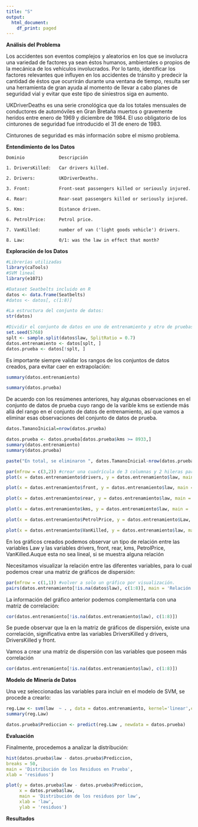 ```yaml
---
title: "S"
output:
  html_document:
    df_print: paged
---
```


**Análisis del Problema**

Los accidentes son eventos complejos y aleatorios en los que se involucra una variedad de
factores ya sean éstos humanos, ambientales o propios de la mecánica de los vehículos
involucrados. Por lo tanto, identificar los factores relevantes que influyen en los accidentes de
tránsito y predecir la cantidad de éstos que ocurrirán durante una ventana de tiempo, resulta ser
una herramienta de gran ayuda al momento de llevar a cabo planes de seguridad vial y evitar que
este tipo de siniestros siga en aumento.

UKDriverDeaths es una serie cronológica que da los totales mensuales de conductores de automóviles en Gran Bretaña muertos o gravemente heridos entre enero de 1969 y diciembre de 1984. El uso obligatorio de los cinturones de seguridad fue introducido el 31 de enero de 1983.

Cinturones de seguridad es más información sobre el mismo problema.

**Entendimiento de los Datos**

    Dominio             Descripción 

    1. DriversKilled:   Car drivers killed.

    2. Drivers:         UKDriverDeaths.

    3. Front:           Front-seat passengers killed or seriously injured.

    4. Rear:            Rear-seat passengers killed or seriously injured.

    5. Kms:             Distance driven.

    6. PetrolPrice:     Petrol price.

    7. VanKilled:       number of van ('light goods vehicle') drivers.

    8. Law:             0/1: was the law in effect that month?

**Exploración de los Datos**
```r

#Librerías utilizadas
library(caTools)
#SVM lineal
library(e1071)

#Dataset Seatbelts incluido en R
datos <- data.frame(Seatbelts)
#datos <- datos[, c(1:8)]

#La estructura del conjunto de datos:
str(datos)

#Dividir el conjunto de datos en uno de entrenamiento y otro de pruebas:
set.seed(5768)
splt <- sample.split(datos$law, SplitRatio = 0.7)
datos.entrenamiento <- datos[splt, ]
datos.prueba <- datos[!splt, ]

```

Es importante siempre validar los rangos de los conjuntos de datos creados, para evitar caer en extrapolación:

```r

summary(datos.entrenamiento)

summary(datos.prueba)

```

De acuerdo con los resúmenes anteriores, hay algunas observaciones en el conjunto de datos de prueba cuyo
rango de la varible kms se extiende más allá del rango en el conjunto de datos de entrenamiento,
así que vamos a eliminar esas observaciones del conjunto de datos de prueba.


```r

datos.TamanoInicial=nrow(datos.prueba)

datos.prueba <- datos.prueba[datos.prueba$kms >= 8933,]
summary(datos.entrenamiento)
summary(datos.prueba)

```


```r
paste("En total, se eliminaron ", datos.TamanoInicial-nrow(datos.prueba), " observaciones.")
```



```r

par(mfrow = c(3,2)) #crear una cuadrícula de 3 columnas y 2 hileras para ver seis gráficos.
plot(x = datos.entrenamiento$drivers, y = datos.entrenamiento$law, main = 'Relación entre Law y Drivers', ylab="Law" ,xlab="Drivers") 

plot(x = datos.entrenamiento$front, y = datos.entrenamiento$law, main = 'Relación entre Law y Front', ylab="Law" ,xlab="Front") 

plot(x = datos.entrenamiento$rear, y = datos.entrenamiento$law, main = 'Relación entre Law y Rear', ylab="Law" ,xlab="Rear") 

plot(x = datos.entrenamiento$kms, y = datos.entrenamiento$law, main = 'Relación entre Law y Kms', ylab="Law" ,xlab="Kms") 

plot(x = datos.entrenamiento$PetrolPrice, y = datos.entrenamiento$Law, main = 'Relación entre Law y PetrolPrice', ylab="Law" ,xlab="PetrolPrice")

plot(x = datos.entrenamiento$VanKilled, y = datos.entrenamiento$law, main = 'Relación entre Law y VanKilled', ylab="Law" ,xlab="VanKilled")


```


En los gráficos creados podemos observar un tipo de relación entre las variables Law y las variables drivers, front, rear, kms, PetrolPrice, VanKilled.Auque esta no sea lineal, si se muestra alguna relación

Necesitamos visualizar la relación entre las diferentes variables, para lo cual podemos crear una matriz de gráficos de dispersión:


```r
par(mfrow = c(1,1)) #volver a solo un gráfico por visualización.
pairs(datos.entrenamiento[!is.na(datos$law), c(1:8)], main = 'Relación entre las variables')

```

La información del gráfico anterior podemos complementarla con una matriz de correlación:

```r
cor(datos.entrenamiento[!is.na(datos.entrenamiento$law), c(1:8)])
```

Se puede observar que la en la matriz de gráficos de dispersión, existe una correlación, significativa entre las variables DriversKilled y drivers, DriversKilled y front. 

Vamos a crear una matriz de dispersión con las variables que poseen más correlación

```r
cor(datos.entrenamiento[!is.na(datos.entrenamiento$law), c(1:8)])
```


**Modelo de Minería de Datos**


Una vez seleccionadas las variables para incluir en el modelo de SVM, se procede a crearlo:

```r
reg.Law <- svm(law  ~ . , data = datos.entrenamiento, kernel='linear',cross=2, scale=FALSE)
summary(reg.Law)
```



```r
datos.prueba$Prediccion <- predict(reg.Law , newdata = datos.prueba)
```


**Evaluación**


Finalmente, procedemos a analizar la distribución:

```r
hist(datos.prueba$law - datos.prueba$Prediccion,
breaks = 50,
main = 'Distribución de los Residuos en Prueba',
xlab = 'residuos')

plot(y = datos.prueba$law - datos.prueba$Prediccion,
     x = datos.prueba$law,
     main = 'Distribución de los residuos por law',
     xlab = 'law',
     ylab = 'residuos')

```

**Resultados**
